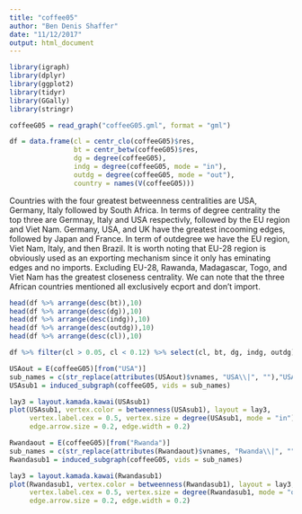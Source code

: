 ```yaml
---
title: "coffee05"
author: "Ben Denis Shaffer"
date: "11/12/2017"
output: html_document
---
```


```r

library(igraph)
library(dplyr)
library(ggplot2)
library(tidyr)
library(GGally)
library(stringr)

coffeeG05 = read_graph("coffeeG05.gml", format = "gml")

```


```r
df = data.frame(cl = centr_clo(coffeeG05)$res,
                bt = centr_betw(coffeeG05)$res, 
                dg = degree(coffeeG05),
                indg = degree(coffeeG05, mode = "in"),
                outdg = degree(coffeeG05, mode = "out"),
                country = names(V(coffeeG05)))
```

Countries with the four greatest betweenness centralities are USA, Germany, Italy followed by South Africa. 
In terms of degree centrality the top three are Germnay, Italy and USA respectivly, followed by the EU region and Viet Nam.
Germany, USA, and UK have the greatest incooming edges, followed by Japan and France.
In term of outdegree we have the EU region, Viet Nam, Italy, and then Brazil. It is worth noting that EU-28 region is obviously used as an exporting mechanism since it only has eminating edges and no imports.
Excluding EU-28, Rawanda, Madagascar, Togo, and Viet Nam has the greatest closeness centrality. We can note that the three African countries mentioned all exclusively ecport and don't import.

```r

head(df %>% arrange(desc(bt)),10)
head(df %>% arrange(desc(dg)),10)
head(df %>% arrange(desc(indg)),10)
head(df %>% arrange(desc(outdg)),10)
head(df %>% arrange(desc(cl)),10)

```


```r

df %>% filter(cl > 0.05, cl < 0.12) %>% select(cl, bt, dg, indg, outdg) %>% ggpairs()

```

```r
USAout = E(coffeeG05)[from("USA")]
sub_names = c(str_replace(attributes(USAout)$vnames, "USA\\|", ""),"USA")
USAsub1 = induced_subgraph(coffeeG05, vids = sub_names)

lay3 = layout.kamada.kawai(USAsub1)
plot(USAsub1, vertex.color = betweenness(USAsub1), layout = lay3, 
     vertex.label.cex = 0.5, vertex.size = degree(USAsub1, mode = "in"), 
     edge.arrow.size = 0.2, edge.width = 0.2)

```


```r
Rwandaout = E(coffeeG05)[from("Rwanda")]
sub_names = c(str_replace(attributes(Rwandaout)$vnames, "Rwanda\\|", ""),"Rwanda")
Rwandasub1 = induced_subgraph(coffeeG05, vids = sub_names)

lay3 = layout.kamada.kawai(Rwandasub1)
plot(Rwandasub1, vertex.color = betweenness(Rwandasub1), layout = lay3, 
     vertex.label.cex = 0.5, vertex.size = degree(Rwandasub1, mode = "out"), 
     edge.arrow.size = 0.2, edge.width = 0.2)

```




